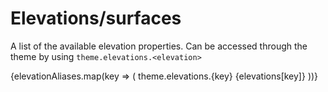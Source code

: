 
<Meta title='Theme/ Elevations' />

# Elevations/surfaces
A list of the available elevation properties. 
Can be accessed through the theme by using `theme.elevations.<elevation>`

<Flex flexDirection='column'>
  {elevationAliases.map(key => (
    <Flex
      key={key}
      justifyContent='space-between'
      alignItems='center'
      mb='2.5em' 
    >
      <Text fontWeight='extrabold'>
        theme.elevations.{key}
      </Text>
      <Box
        alignItems='center'
        elevation={key}
        p='1em'
        width='70%'
      >
        <Text textAlign='center'>{elevations[key]}</Text>
      </Box>
    </Flex>
  ))}
</Flex>